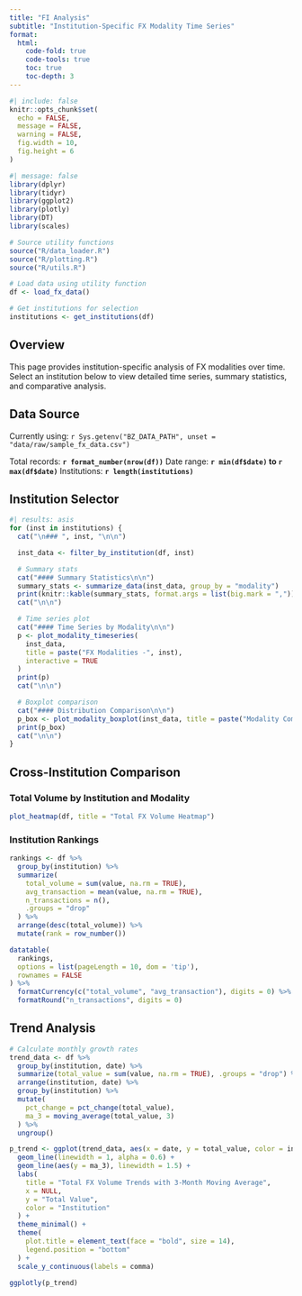 ```yaml
---
title: "FI Analysis"
subtitle: "Institution-Specific FX Modality Time Series"
format:
  html:
    code-fold: true
    code-tools: true
    toc: true
    toc-depth: 3
---
```


```r
#| include: false
knitr::opts_chunk$set(
  echo = FALSE,
  message = FALSE,
  warning = FALSE,
  fig.width = 10,
  fig.height = 6
)
```

```r
#| message: false
library(dplyr)
library(tidyr)
library(ggplot2)
library(plotly)
library(DT)
library(scales)

# Source utility functions
source("R/data_loader.R")
source("R/plotting.R")
source("R/utils.R")
```

```r
# Load data using utility function
df <- load_fx_data()

# Get institutions for selection
institutions <- get_institutions(df)
```

## Overview

This page provides institution-specific analysis of FX modalities over time. Select an institution below to view detailed time series, summary statistics, and comparative analysis.

::: {.callout-note}
## Data Source
Currently using: `r Sys.getenv("BZ_DATA_PATH", unset = "data/raw/sample_fx_data.csv")`

Total records: **`r format_number(nrow(df))`**
Date range: **`r min(df$date)` to `r max(df$date)`**
Institutions: **`r length(institutions)`**
:::

## Institution Selector

```r
#| results: asis
for (inst in institutions) {
  cat("\n### ", inst, "\n\n")

  inst_data <- filter_by_institution(df, inst)

  # Summary stats
  cat("#### Summary Statistics\n\n")
  summary_stats <- summarize_data(inst_data, group_by = "modality")
  print(knitr::kable(summary_stats, format.args = list(big.mark = ",")))
  cat("\n\n")

  # Time series plot
  cat("#### Time Series by Modality\n\n")
  p <- plot_modality_timeseries(
    inst_data,
    title = paste("FX Modalities -", inst),
    interactive = TRUE
  )
  print(p)
  cat("\n\n")

  # Boxplot comparison
  cat("#### Distribution Comparison\n\n")
  p_box <- plot_modality_boxplot(inst_data, title = paste("Modality Comparison -", inst))
  print(p_box)
  cat("\n\n")
}
```

## Cross-Institution Comparison

### Total Volume by Institution and Modality

```r
plot_heatmap(df, title = "Total FX Volume Heatmap")
```

### Institution Rankings

```r
rankings <- df %>%
  group_by(institution) %>%
  summarize(
    total_volume = sum(value, na.rm = TRUE),
    avg_transaction = mean(value, na.rm = TRUE),
    n_transactions = n(),
    .groups = "drop"
  ) %>%
  arrange(desc(total_volume)) %>%
  mutate(rank = row_number())

datatable(
  rankings,
  options = list(pageLength = 10, dom = 'tip'),
  rownames = FALSE
) %>%
  formatCurrency(c("total_volume", "avg_transaction"), digits = 0) %>%
  formatRound("n_transactions", digits = 0)
```

## Trend Analysis

```r
# Calculate monthly growth rates
trend_data <- df %>%
  group_by(institution, date) %>%
  summarize(total_value = sum(value, na.rm = TRUE), .groups = "drop") %>%
  arrange(institution, date) %>%
  group_by(institution) %>%
  mutate(
    pct_change = pct_change(total_value),
    ma_3 = moving_average(total_value, 3)
  ) %>%
  ungroup()

p_trend <- ggplot(trend_data, aes(x = date, y = total_value, color = institution)) +
  geom_line(linewidth = 1, alpha = 0.6) +
  geom_line(aes(y = ma_3), linewidth = 1.5) +
  labs(
    title = "Total FX Volume Trends with 3-Month Moving Average",
    x = NULL,
    y = "Total Value",
    color = "Institution"
  ) +
  theme_minimal() +
  theme(
    plot.title = element_text(face = "bold", size = 14),
    legend.position = "bottom"
  ) +
  scale_y_continuous(labels = comma)

ggplotly(p_trend)
```

